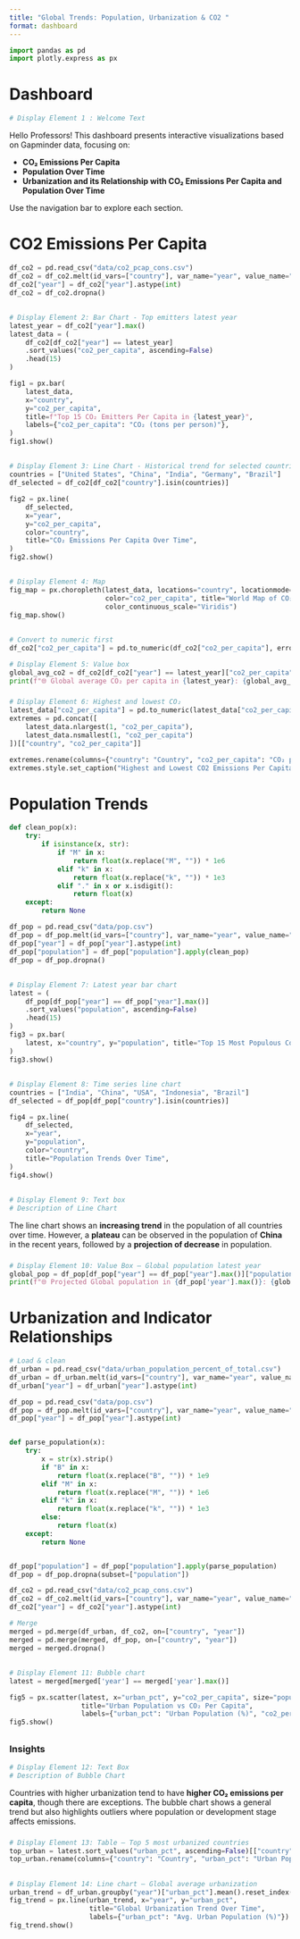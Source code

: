 ```yaml
---
title: "Global Trends: Population, Urbanization & CO2 "
format: dashboard
---
```


```python
import pandas as pd
import plotly.express as px
```

# Dashboard

```python
# Display Element 1 : Welcome Text
```

Hello Professors!
This dashboard presents interactive visualizations based on Gapminder data, focusing on:

- **CO₂ Emissions Per Capita**
- **Population Over Time**
- **Urbanization and its Relationship with CO₂ Emissions Per Capita and Population Over Time**

Use the navigation bar to explore each section.

# CO2 Emissions Per Capita

```python
df_co2 = pd.read_csv("data/co2_pcap_cons.csv")
df_co2 = df_co2.melt(id_vars=["country"], var_name="year", value_name="co2_per_capita")
df_co2["year"] = df_co2["year"].astype(int)
df_co2 = df_co2.dropna()
```

##

```python
# Display Element 2: Bar Chart - Top emitters latest year
latest_year = df_co2["year"].max()
latest_data = (
    df_co2[df_co2["year"] == latest_year]
    .sort_values("co2_per_capita", ascending=False)
    .head(15)
)

fig1 = px.bar(
    latest_data,
    x="country",
    y="co2_per_capita",
    title=f"Top 15 CO₂ Emitters Per Capita in {latest_year}",
    labels={"co2_per_capita": "CO₂ (tons per person)"},
)
fig1.show()
```

##

```python
# Display Element 3: Line Chart - Historical trend for selected countries
countries = ["United States", "China", "India", "Germany", "Brazil"]
df_selected = df_co2[df_co2["country"].isin(countries)]

fig2 = px.line(
    df_selected,
    x="year",
    y="co2_per_capita",
    color="country",
    title="CO₂ Emissions Per Capita Over Time",
)
fig2.show()
```

##

```python
# Display Element 4: Map
fig_map = px.choropleth(latest_data, locations="country", locationmode="country names",
                        color="co2_per_capita", title="World Map of CO₂ Per Capita",
                        color_continuous_scale="Viridis")
fig_map.show()
```

##

### 
```python
# Convert to numeric first
df_co2["co2_per_capita"] = pd.to_numeric(df_co2["co2_per_capita"], errors="coerce")

# Display Element 5: Value box
global_avg_co2 = df_co2[df_co2["year"] == latest_year]["co2_per_capita"].mean().round(2)
print(f"🌐 Global average CO₂ per capita in {latest_year}: {global_avg_co2} tons")
```

###
```python
# Display Element 6: Highest and lowest CO₂
latest_data["co2_per_capita"] = pd.to_numeric(latest_data["co2_per_capita"], errors="coerce")
extremes = pd.concat([
    latest_data.nlargest(1, "co2_per_capita"),
    latest_data.nsmallest(1, "co2_per_capita")
])[["country", "co2_per_capita"]]

extremes.rename(columns={"country": "Country", "co2_per_capita": "CO₂ per Capita"}).reset_index(drop=True)
extremes.style.set_caption("Highest and Lowest CO2 Emissions Per Capita")
```

# Population Trends

```python
def clean_pop(x):
    try:
        if isinstance(x, str):
            if "M" in x:
                return float(x.replace("M", "")) * 1e6
            elif "k" in x:
                return float(x.replace("k", "")) * 1e3
            elif "." in x or x.isdigit():
                return float(x)
    except:
        return None
```

```python
df_pop = pd.read_csv("data/pop.csv")
df_pop = df_pop.melt(id_vars=["country"], var_name="year", value_name="population")
df_pop["year"] = df_pop["year"].astype(int)
df_pop["population"] = df_pop["population"].apply(clean_pop)
df_pop = df_pop.dropna()
```

##
```python
# Display Element 7: Latest year bar chart
latest = (
    df_pop[df_pop["year"] == df_pop["year"].max()]
    .sort_values("population", ascending=False)
    .head(15)
)
fig3 = px.bar(
    latest, x="country", y="population", title="Top 15 Most Populous Countries"
)
fig3.show()
```

##
```python
# Display Element 8: Time series line chart
countries = ["India", "China", "USA", "Indonesia", "Brazil"]
df_selected = df_pop[df_pop["country"].isin(countries)]

fig4 = px.line(
    df_selected,
    x="year",
    y="population",
    color="country",
    title="Population Trends Over Time",
)
fig4.show()
```

##

###

```python
# Display Element 9: Text box
# Description of Line Chart
```

The line chart shows an **increasing trend** in the population of all countries over time. However, a **plateau** can be observed in the population of **China** in the recent years, followed by a **projection of decrease** in population.

###
```python
# Display Element 10: Value Box – Global population latest year
global_pop = df_pop[df_pop["year"] == df_pop["year"].max()]["population"].sum()
print(f"🌐 Projected Global population in {df_pop['year'].max()}: {global_pop/1e9:.2f} billion")
```

# Urbanization and Indicator Relationships

```python
# Load & clean
df_urban = pd.read_csv("data/urban_population_percent_of_total.csv")
df_urban = df_urban.melt(id_vars=["country"], var_name="year", value_name="urban_pct")
df_urban["year"] = df_urban["year"].astype(int)

df_pop = pd.read_csv("data/pop.csv")
df_pop = df_pop.melt(id_vars=["country"], var_name="year", value_name="population")
df_pop["year"] = df_pop["year"].astype(int)


def parse_population(x):
    try:
        x = str(x).strip()
        if "B" in x:
            return float(x.replace("B", "")) * 1e9
        elif "M" in x:
            return float(x.replace("M", "")) * 1e6
        elif "k" in x:
            return float(x.replace("k", "")) * 1e3
        else:
            return float(x)
    except:
        return None


df_pop["population"] = df_pop["population"].apply(parse_population)
df_pop = df_pop.dropna(subset=["population"])

df_co2 = pd.read_csv("data/co2_pcap_cons.csv")
df_co2 = df_co2.melt(id_vars=["country"], var_name="year", value_name="co2_per_capita")
df_co2["year"] = df_co2["year"].astype(int)
```

```python
# Merge
merged = pd.merge(df_urban, df_co2, on=["country", "year"])
merged = pd.merge(merged, df_pop, on=["country", "year"])
merged = merged.dropna()
```

##
```python
# Display Element 11: Bubble chart
latest = merged[merged['year'] == merged['year'].max()]

fig5 = px.scatter(latest, x="urban_pct", y="co2_per_capita", size="population", color="country",
                  title="Urban Population vs CO₂ Per Capita",
                  labels={"urban_pct": "Urban Population (%)", "co2_per_capita": "CO₂ per Capita"})
fig5.show()
```

##

### Insights

```python
# Display Element 12: Text Box
# Description of Bubble Chart
```

Countries with higher urbanization tend to have **higher CO₂ emissions per capita**, though there are exceptions. The bubble chart shows a general trend but also highlights outliers where population or development stage affects emissions.

###
```python
# Display Element 13: Table – Top 5 most urbanized countries
top_urban = latest.sort_values("urban_pct", ascending=False)[["country", "urban_pct"]].head(5)
top_urban.rename(columns={"country": "Country", "urban_pct": "Urban Population (%)"}).reset_index(drop=True)
```

##
```python

# Display Element 14: Line chart – Global average urbanization
urban_trend = df_urban.groupby("year")["urban_pct"].mean().reset_index()
fig_trend = px.line(urban_trend, x="year", y="urban_pct",
                    title="Global Urbanization Trend Over Time",
                    labels={"urban_pct": "Avg. Urban Population (%)"})
fig_trend.show()
```